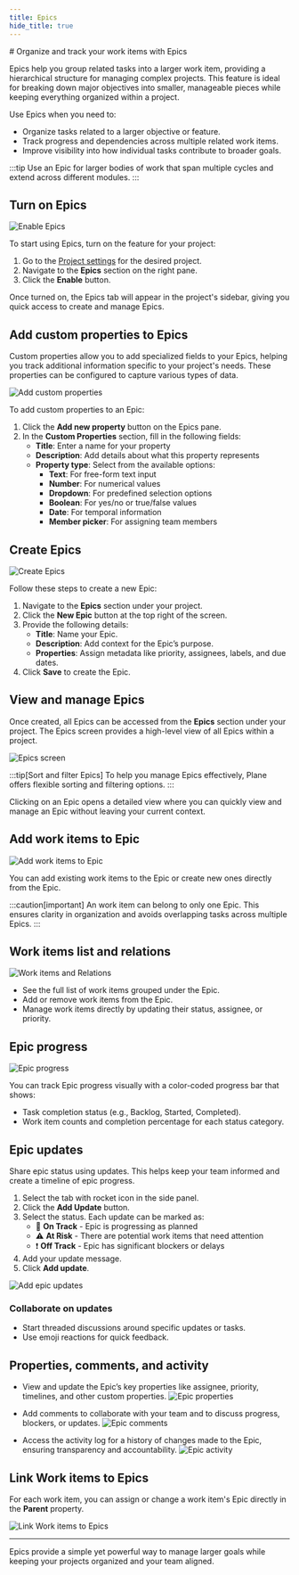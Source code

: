 ```yaml
---
title: Epics
hide_title: true
---
```



<div className="tag-wrapper">
# Organize and track your work items with Epics
<Tags 
  tags={[ 
    { name: "Pro", additionalClass: "pro" }
  ]} 
 />
</div>

Epics help you group related tasks into a larger work item, providing a hierarchical structure for managing complex projects. This feature is ideal for breaking down major objectives into smaller, manageable pieces while keeping everything organized within a project.

Use Epics when you need to:

- Organize tasks related to a larger objective or feature.
- Track progress and dependencies across multiple related work items.
- Improve visibility into how individual tasks contribute to broader goals.

:::tip
Use an Epic for larger bodies of work that span multiple cycles and extend across different modules.
:::

## Turn on Epics

![Enable Epics](https://media.docs.plane.so/epics/enable-epics.webp#center)

To start using Epics, turn on the feature for your project:

1. Go to the [Project settings](/core-concepts/projects/overview#project-settings) for the desired project.
2. Navigate to the **Epics** section on the right pane.
3. Click the **Enable** button.

Once turned on, the Epics tab will appear in the project's sidebar, giving you quick access to create and manage Epics.

## Add custom properties to Epics

Custom properties allow you to add specialized fields to your Epics, helping you track additional information specific to your project's needs. These properties can be configured to capture various types of data.

![Add custom properties](https://media.docs.plane.so/epics/add-custom-properties.webp#center)

To add custom properties to an Epic:

1. Click the **Add new property** button on the Epics pane.
2. In the **Custom Properties** section, fill in the following fields:
    - **Title**: Enter a name for your property
    - **Description**: Add details about what this property represents
    - **Property type**: Select from the available options:
        - **Text**: For free-form text input
        - **Number**: For numerical values
        - **Dropdown**: For predefined selection options
        - **Boolean**: For yes/no or true/false values
        - **Date**: For temporal information
        - **Member picker**: For assigning team members

## Create Epics

![Create Epics](https://media.docs.plane.so/epics/create-epics.webp#center)

Follow these steps to create a new Epic:

1. Navigate to the **Epics** section under your project.
2. Click the **New Epic** button at the top right of the screen.
3. Provide the following details:
    - **Title**: Name your Epic.
    - **Description**: Add context for the Epic’s purpose.
    - **Properties**: Assign metadata like priority, assignees, labels, and due dates.
4. Click **Save** to create the Epic.

## View and manage Epics
Once created, all Epics can be accessed from the **Epics** section under your project. The Epics screen provides a high-level view of all Epics within a project.

![Epics screen](https://media.docs.plane.so/epics/epics-screen.webp#center)

:::tip[Sort and filter Epics]
To help you manage Epics effectively, Plane offers flexible sorting and filtering options.
:::

Clicking on an Epic opens a detailed view where you can quickly view and manage an Epic without leaving your current context.

## Add work items to Epic

![Add work items to Epic](https://media.docs.plane.so/epics/add-issues.webp#center)

You can add existing work items to the Epic or create new ones directly from the Epic.

:::caution[important]
An work item can belong to only one Epic. This ensures clarity in organization and avoids overlapping tasks across multiple Epics.
:::

## Work items list and relations
![Work items and Relations](https://media.docs.plane.so/epics/issues-and-relations.webp#center)

- See the full list of work items grouped under the Epic.
- Add or remove work items from the Epic.
- Manage work items directly by updating their status, assignee, or priority.

## Epic progress
![Epic progress](https://media.docs.plane.so/epics/epic-progress.webp#center)

You can track Epic progress visually with a color-coded progress bar that shows:
- Task completion status (e.g., Backlog, Started, Completed).
- Work item counts and completion percentage for each status category.

## Epic updates

Share epic status using updates. This helps keep your team informed and create a timeline of epic progress.  

1. Select the tab with rocket icon in the side panel.
2. Click the **Add Update** button.
2. Select the status. Each update can be marked as:
    - 🚀 **On Track** - Epic is progressing as planned
    - ⚠️ **At Risk** - There are potential work items that need attention
    - ❗ **Off Track** - Epic has significant blockers or delays
3. Add your update message.
4. Click **Add update**.

![Add epic updates](https://media.docs.plane.so/epics/add-epic-updates.webp#center)

### Collaborate on updates

- Start threaded discussions around specific updates or tasks.
- Use emoji reactions for quick feedback.

## Properties, comments, and activity

- View and update the Epic’s key properties like assignee, priority, timelines, and other custom properties.
  ![Epic properties](https://media.docs.plane.so/epics/epic-properties.webp#center)

- Add comments to collaborate with your team and to discuss progress, blockers, or updates.
  ![Epic comments](https://media.docs.plane.so/epics/epic-comments.webp#center)
  
- Access the activity log for a history of changes made to the Epic, ensuring transparency and accountability.
  ![Epic activity](https://media.docs.plane.so/epics/epic-activity.webp#center)

## Link Work items to Epics
For each work item, you can assign or change a work item's Epic directly in the **Parent** property.

![Link Work items to Epics](https://media.docs.plane.so/epics/link-issue-epic.webp#center)

---

Epics provide a simple yet powerful way to manage larger goals while keeping your projects organized and your team aligned.

